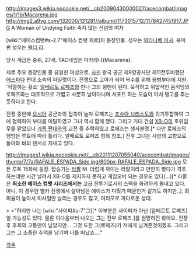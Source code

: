 http://images3.wikia.nocookie.net/__cb20090430000027/acecombat/images/1/1b/Macarena.jpg
http://img2.a9vg.com/132000/131281//album//1173015712/1178427451917.JPG
A Woman of Undying Faith
죽지 않는 신념의 여자

[wiki:"에이스컴뱃#s-2.7"에이스 컴뱃 제로]의 등장인물.  성우는 [[와타나베 미사]]. 북미판 성우는 [[웬디 리]].

당시 계급은 중위, 27세. TAC네임은 마카레나(Macarena).

제로 주요 등장인물 중 유일한 여성으로, [[사핀]] 왕국 공군 제9항공사단 제11전투비행단 [[에스파다]] 편대 소속의 파일럿이다. 전쟁으로 고아가 되어 복수를 위해 용병부대에 지원, '작열하는 황소' [[알베르토 로페즈]]와 만나 그의 윙맨이 된다. 묵직하고 위압적인 움직임의 로페즈와는 대조적으로 가볍고 사뿐히 날아다니며 서포트 하는 모습이 마치 탱고를 추는 듯하다고 한다. 

전쟁 중반에 [[오시아]] 공군과의 접촉이 늘자 로페즈는 [[조슈아 브리스토]]와 의기투합하여 그에 협력하여 부대를 이탈하였고 그녀 역시 함께 했다. 그리고 거대 건쉽 [[XB-O]]의 호위임무를 맡았으나 [[가름 편대]]와의 교전 중 추락하였고 로페즈는 생사불명.[* 다만 로페즈의 행방은 루트에 따라 틀리다. 알베르토 로페즈 항목 참조.] 전후 그녀는 사핀의 고향으로 돌아와 바의 댄서로 지내고 있다.

http://images1.wikia.nocookie.net/__cb20111207055040/acecombat/images/thumb/7/7a/RAFALE_ESPADA_Side.jpg/800px-RAFALE_ESPADA_Side.jpg
모든 루트 15화에 등장. 탑승기는 [[라팔]] M. 더럽게 까이는 라팔이라고 만만히 봤다가 격추하는데만 시간 날려서 XB-O를 제지하지 못하고 게임오버 되는 경우도 있다(…)[* 라팔은 '''최소한 에이스 컴뱃 시리즈에서는''' 고급 전투기로서의 스펙을 화려하게 뽐내고 있다. 아니, 이 경우엔 벨카 전쟁에서 살아남은 에이스가 다뤘기 때문인거 같기도 하지만..]. 회피율이 높아서 미사일만 날리는 경우도 많고, 여러모로 까다로운 상대.

>
>"하지만 나는 [wiki:"사이퍼#s-7"그][* 이부분은 사이퍼가 아닌 [알베르토 로페즈]일 가능성도 있다. 물론 이다음부터 나오는 '''그'''는 전부 로페즈.]를 원망하진 않아요. 전쟁후 후회와 고통만이 남았지만... 그것 또한 그(로페즈)가 저에게 남겨준것이겠죠. 그리고 그는 그 소중한 추억을 남기며 나를 떠났죠...."


[[각주]]

